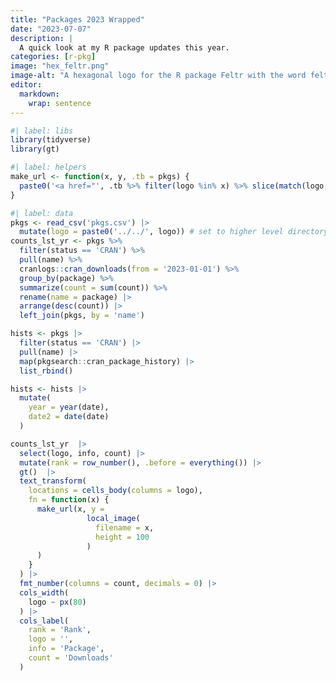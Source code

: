 ```yaml
---
title: "Packages 2023 Wrapped"
date: "2023-07-07"
description: |
  A quick look at my R package updates this year.
categories: [r-pkg]
image: "hex_feltr.png"
image-alt: "A hexagonal logo for the R package Feltr with the word feltr in the foreground and a small map in the background."
editor: 
  markdown: 
    wrap: sentence
---
```


```r
#| label: libs
library(tidyverse)
library(gt)
```

```r
#| label: helpers
make_url <- function(x, y, .tb = pkgs) {
  paste0('<a href="', .tb %>% filter(logo %in% x) %>% slice(match(logo, x)) %>% pull(link), '">', y, '</a>')
}
```

```r
#| label: data
pkgs <- read_csv('pkgs.csv') |> 
  mutate(logo = paste0('../../', logo)) # set to higher level directory
counts_lst_yr <- pkgs %>%
  filter(status == 'CRAN') %>%
  pull(name) %>%
  cranlogs::cran_downloads(from = '2023-01-01') %>%
  group_by(package) %>%
  summarize(count = sum(count)) %>%
  rename(name = package) |> 
  arrange(desc(count)) |> 
  left_join(pkgs, by = 'name')

hists <- pkgs |> 
  filter(status == 'CRAN') |> 
  pull(name) |> 
  map(pkgsearch::cran_package_history) |> 
  list_rbind()

hists <- hists |> 
  mutate(
    year = year(date),
    date2 = date(date)
  )

```


```r
counts_lst_yr  |> 
  select(logo, info, count) |>
  mutate(rank = row_number(), .before = everything()) |> 
  gt()  |> 
  text_transform(
    locations = cells_body(columns = logo),
    fn = function(x) {
      make_url(x, y = 
                 local_image(
                   filename = x,
                   height = 100
                 )
      )
    }
  ) |> 
  fmt_number(columns = count, decimals = 0) |> 
  cols_width(
    logo ~ px(80)
  ) |> 
  cols_label(
    rank = 'Rank',
    logo = '',
    info = 'Package',
    count = 'Downloads'
  )
```


